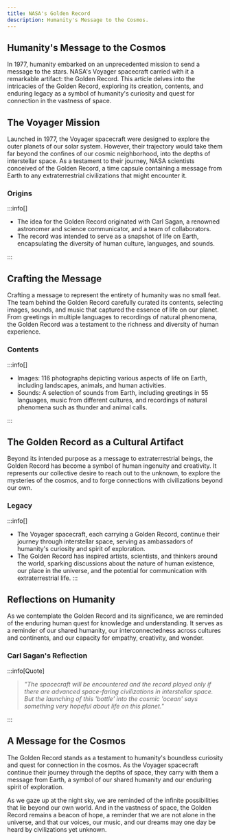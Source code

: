 ```yaml
---
title: NASA's Golden Record
description: Humanity's Message to the Cosmos.
---
```



## Humanity's Message to the Cosmos

In 1977, humanity embarked on an unprecedented mission to send a message to the stars. NASA's Voyager spacecraft carried with it a remarkable artifact: the Golden Record. This article delves into the intricacies of the Golden Record, exploring its creation, contents, and enduring legacy as a symbol of humanity's curiosity and quest for connection in the vastness of space.

## The Voyager Mission

Launched in 1977, the Voyager spacecraft were designed to explore the outer planets of our solar system. However, their trajectory would take them far beyond the confines of our cosmic neighborhood, into the depths of interstellar space. As a testament to their journey, NASA scientists conceived of the Golden Record, a time capsule containing a message from Earth to any extraterrestrial civilizations that might encounter it.


### Origins

<Admonition type="tip" icon="💡" title="Did you know...">

</Admonition>



:::info[]

- The idea for the Golden Record originated with Carl Sagan, a renowned astronomer and science communicator, and a team of collaborators.
- The record was intended to serve as a snapshot of life on Earth, encapsulating the diversity of human culture, languages, and sounds.

:::



## Crafting the Message

Crafting a message to represent the entirety of humanity was no small feat. The team behind the Golden Record carefully curated its contents, selecting images, sounds, and music that captured the essence of life on our planet. From greetings in multiple languages to recordings of natural phenomena, the Golden Record was a testament to the richness and diversity of human experience.

### Contents

<Admonition type="tip" icon="💡" title="Did you know...">

</Admonition>

:::info[]

- Images: 116 photographs depicting various aspects of life on Earth, including landscapes, animals, and human activities.
- Sounds: A selection of sounds from Earth, including greetings in 55 languages, music from different cultures, and recordings of natural phenomena such as thunder and animal calls.

:::

## The Golden Record as a Cultural Artifact

Beyond its intended purpose as a message to extraterrestrial beings, the Golden Record has become a symbol of human ingenuity and creativity. It represents our collective desire to reach out to the unknown, to explore the mysteries of the cosmos, and to forge connections with civilizations beyond our own.



### Legacy

:::info[]

- The Voyager spacecraft, each carrying a Golden Record, continue their journey through interstellar space, serving as ambassadors of humanity's curiosity and spirit of exploration.
- The Golden Record has inspired artists, scientists, and thinkers around the world, sparking discussions about the nature of human existence, our place in the universe, and the potential for communication with extraterrestrial life.
:::

## Reflections on Humanity

As we contemplate the Golden Record and its significance, we are reminded of the enduring human quest for knowledge and understanding. It serves as a reminder of our shared humanity, our interconnectedness across cultures and continents, and our capacity for empathy, creativity, and wonder.



### Carl Sagan's Reflection

<Admonition type="tip" icon="💡" title="Did you know...">

</Admonition>

:::info[Quote]

> _"The spacecraft will be encountered and the record played only if there are advanced space-faring civilizations in interstellar space. But the launching of this 'bottle' into the cosmic 'ocean' says something very hopeful about life on this planet."_

:::


## A Message for the Cosmos

The Golden Record stands as a testament to humanity's boundless curiosity and quest for connection in the cosmos. As the Voyager spacecraft continue their journey through the depths of space, they carry with them a message from Earth, a symbol of our shared humanity and our enduring spirit of exploration.

As we gaze up at the night sky, we are reminded of the infinite possibilities that lie beyond our own world. And in the vastness of space, the Golden Record remains a beacon of hope, a reminder that we are not alone in the universe, and that our voices, our music, and our dreams may one day be heard by civilizations yet unknown.

